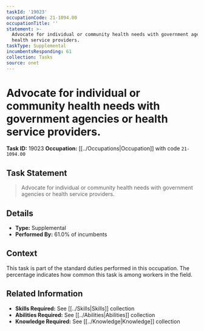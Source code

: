 ```yaml
---
taskId: '19023'
occupationCode: 21-1094.00
occupationTitle: ''
statement: >-
  Advocate for individual or community health needs with government agencies or
  health service providers.
taskType: Supplemental
incumbentsResponding: 61
collection: Tasks
source: onet
---
```

# Advocate for individual or community health needs with government agencies or health service providers.

**Task ID:** 19023
**Occupation:** [[../Occupations|Occupation]] with code `21-1094.00`

## Task Statement

> Advocate for individual or community health needs with government agencies or health service providers.

## Details

- **Type:** Supplemental
- **Performed By:** 61.0% of incumbents

## Context

This task is part of the standard duties performed in this occupation. The percentage indicates how common this task is among workers in the field.

## Related Information

- **Skills Required:** See [[../Skills|Skills]] collection
- **Abilities Required:** See [[../Abilities|Abilities]] collection
- **Knowledge Required:** See [[../Knowledge|Knowledge]] collection
